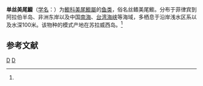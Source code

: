 {{Speciesbox 
| taxon = Calliurichthys filamentosus
| binomial_authority = Valenciennes, 1837<ref name='id8115'>{{cite web| url =http://www.bioinfo.cn/db05/BjdwSpecies.php?action=view&id=8115| title =单丝美尾䲗| work =中国动物物种编目数据库| publisher =中国科学院微生物研究所| author =中国科学院动物研究所| accessdate =2009-04-16| deadurl =yes| archiveurl =https://web.archive.org/web/20160305074743/http://www.bioinfo.cn/db05/BjdwSpecies.php?action=view&id=8115| archivedate =2016-03-05}}</ref>
}}

'''单丝美尾䲗'''（[[学名|学名]]：{{lang|la|''Calliurichthys filamentosus''}}）为[[䲗科|䲗科]][[美尾䲗屬|美尾䲗屬]]的[[鱼类|鱼类]]，俗名丝鳍美尾䲗。分布于菲律宾到阿拉伯半岛、非洲东岸以及中国[[南海|南海]]、[[台湾海峡|台湾海峡]]等海域，多栖息于沿岸浅水区系以及水深100米。该物种的模式产地在苏拉威西岛。<ref name='id8115'/>

== 参考文献 ==
{{reflist}}

{{Taxonbar|from=Q2306354}}

[[Category:美尾䲗屬|D]]
[[Category:1837年描述的魚類|D]]
